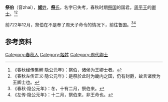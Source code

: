 '''祭伯'''（音zhaì），[[姬姓|'''姬'''姓]]，[[祭氏|'''祭'''氏]]，名字已失考，春秋时期[[祭国|祭国]]的国君，[[周平王|周平王]]的[[卿士|卿士]]。<ref>《春秋经传集解·隐公元年》：祭伯，诸侯为王卿士者。</ref><ref>《春秋左传正义·隐公元年》：是祭於此时为畿内之国，仍有封爵，故言诸侯为王卿士也。</ref>

前722年12月，祭伯在不是奉了周天子命令的情况下，前往鲁国。<ref>《春秋·隐公元年》：冬，十有二月，祭伯来。</ref><ref>《左传·隐公元年》：十二月，祭伯来，非王命也。</ref>

==参考资料==
{{reflist}}

[[Category:春秋人|Category:春秋人]]
[[Category:姬姓|Category:姬姓]]
[[Category:周代卿士|Category:周代卿士]]